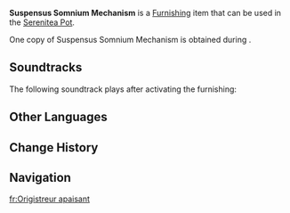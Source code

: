 {{Furnishing Infobox
|id             = 373438
|image          = Item Suspensus Somnium Mechanism.png
|category       = Landscape
|subcategory    = Special Object
|quality        = 4
|adeptal_energy = 90
|load           = 120
|reduced_load   = 120
|description    = A complex and intricate adeptal mechanism created by the hand of [[Cloud Retainer]] that can miraculously soothe the mind, aid with sleep, and help those afflicted with amnesia find themselves.<br>However, as its creator said: "We adepti can only help those who first resolve to help themselves." Although adeptal mechanisms are truly wondrous, they are not omnipotent. If you wish to realize your dream, you must ultimately rely upon your indefatigable efforts...
|mention = Xianyun
|source1        = [[Lovely Dreams]]
|limited        = 1
|interaction    = Soundtrack
}}
'''Suspensus Somnium Mechanism''' is a [[Furnishing]] item that can be used in the [[Serenitea Pot]].

One copy of Suspensus Somnium Mechanism is obtained during {{Quest|Lovely Dreams}}.

==Soundtracks==
The following soundtrack plays after activating the furnishing:
{{Soundtracks by Category Table|type=special_displayed}}

==Other Languages==
{{Other Languages
|en      = Suspensus Somnium Mechanism
|zhs     = 好梦留影神机
|zhs_rm  = 
|zht     = 好夢留影神機
|zht_rm  = 
|zh_tl   = 
|ja      = 吉夢残映神器
|ja_rm   = Kichimu Zan'ei Jingi
|ja_tl   = 
|ko      = 호몽유영 신기
|ko_rm   = 
|ko_tl   = 
|es      = Preservadora de sueños suprema
|es_tl   = Supreme Dream Preserver
|fr      = Origistreur apaisant
|fr_tl   = Soothing Orirecorder
|fr_note = {{Fr|Origistreur}} is a portmanteau made of {{Fr|orienter|orientate}} and {{Fr|enregistreur|recorder.}}
|ru      = Ловец сновидений
|ru_tl   = Catcher of Dreams
|th      = กลไกเทพชวนฝัน
|th_rm   = 
|th_tl   = 
|vi      = Cơ Quan Giữ Lấy Giấc Mộng
|vi_tl   = 
|de      = Bildermaschine der spannenden Träume
|de_tl   = Image Machine of Exciting Dreams
|id      = Alat Pengantar Tidur
|id_tl   = Sleeping Device
|pt      = Mecanismo Suspensus Somnium
|pt_tl   = 
|tr      = Rüya Kapanı Mekanizması
|tr_tl   = 
|it      = Meccanismo suspensus somnium
|it_tl   = 
}}

==Change History==
{{Change History|4.4}}

==Navigation==
{{Furnishing Navbox|exterior}}

[[fr:Origistreur apaisant]]